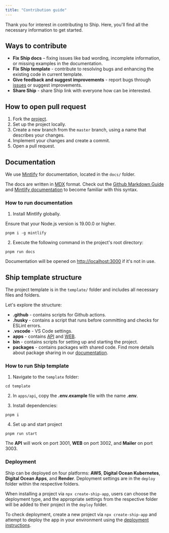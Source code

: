 ```yaml
---
title: "Contribution guide"
---
```


Thank you for interest in contributing to Ship. Here, you'll find all the necessary information to get started.

## Ways to contribute

- **Fix Ship docs** – fixing issues like bad wording, incomplete information, or missing examples in the documentation.
- **Fix Ship template** - contribute to resolving bugs and enhancing the existing code in current template.
- **Give feedback and suggest improvements** - report bugs through [issues](https://github.com/paralect/ship/issues) or suggest improvements.
- **Share Ship** - share Ship link with everyone how can be interested.

## How to open pull request
1. Fork the [project](https://github.com/paralect/ship).
2. Set up the project locally.
3. Create a new branch from the `master` branch, using a name that describes your changes.
4. Implement your changes and create a commit.
5. Open a pull request.

## Documentation

We use [Mintlify](https://mintlify.com/) for documentation, located in the `docs/` folder.

The docs are written in [MDX](https://mdxjs.com/) format. Check out the [Github Markdown Guide](https://docs.github.com/en/get-started/writing-on-github/getting-started-with-writing-and-formatting-on-github/basic-writing-and-formatting-syntax)
and [Mintlify documentation](https://mintlify.com/docs/quickstart) to become familiar with this syntax.

### How to run documentation

1. Install Mintlify globally.

<Warning>
  Ensure that your Node.js version is 19.00.0 or higher.
</Warning>

```shell
pnpm i -g mintlify
```

2. Execute the following command in the project's root directory:

```shell
pnpm run docs
```

Documentation will be opened on [http://localhost:3000](http://localhost:3000) if it's not in use.

## Ship template structure

The project template is in the `template/` folder and includes all necessary files and folders.

Let's explore the structure:

- **.github** - contains scripts for Github actions.
- **.husky** - contains a script that runs before committing and checks for ESLint errors.
- **.vscode** - VS Code settings.
- **apps** - contains [API](/api-reference/overview.mdx) and [WEB](/web/overview.mdx).
- **bin** - contains scripts for setting up and starting the project.
- **packages** - contains packages with shared code. Find more details about package sharing in our [documentation](/package-sharing/overview.mdx).

### How to run Ship template

1. Navigate to the `template` folder:
```shell
cd template
```

2. In `apps/api`, copy the **.env.example** file with the name **.env**.

3. Install dependencies:

```shell
pnpm i
```

4. Set up and start project

```shell
pnpm run start
```

The **API** will work on port 3001, **WEB** on port 3002, and **Mailer** on port 3003.

### Deployment

Ship can be deployed on four platforms: **AWS**, **Digital Ocean Kubernetes**, **Digital Ocean Apps**, and **Render**. Deployment settings are in the `deploy` folder within the respective folders.

When installing a project via `npx create-ship-app`, users can choose the deployment type, and the appropriate settings from the respective folder will be added to their project in the `deploy` folder.

To check deployment, create a new project via `npx create-ship-app` and attempt to deploy the app in your environment using the  [deployment instructions](/deployment).
